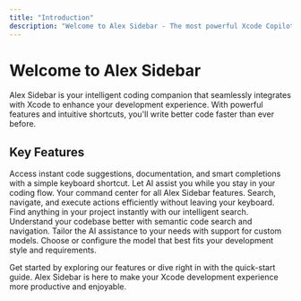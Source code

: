 ```yaml
---
title: "Introduction"
description: "Welcome to Alex Sidebar - The most powerful Xcode Copilot that supercharges your development workflow"
---
```


# Welcome to Alex Sidebar

Alex Sidebar is your intelligent coding companion that seamlessly integrates with Xcode to enhance your development experience. With powerful features and intuitive shortcuts, you'll write better code faster than ever before.

## Key Features

<CardGroup cols="2">
  <Card title="Quick Actions with Cmd+L" icon="bolt">
    Access instant code suggestions, documentation, and smart completions with a simple keyboard shortcut. Let AI assist you while you stay in your coding flow.
  </Card>

  <Card title="Command Palette (Cmd+K)" icon="command">
    Your command center for all Alex Sidebar features. Search, navigate, and execute actions efficiently without leaving your keyboard.
  </Card>

  <Card title="Smart Codebase Search" icon="magnifying-glass">
    Find anything in your project instantly with our intelligent search. Understand your codebase better with semantic code search and navigation.
  </Card>

  <Card title="Customizable AI Models" icon="robot">
    Tailor the AI assistance to your needs with support for custom models. Choose or configure the model that best fits your development style and requirements.
  </Card>
</CardGroup>

Get started by exploring our features or dive right in with the quick-start guide. Alex Sidebar is here to make your Xcode development experience more productive and enjoyable.</fileContent>
</invoke>